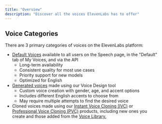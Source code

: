 ```yaml
---
title: "Overview"
description: "Discover all the voices ElevenLabs has to offer"
---
```


## Voice Categories

There are 3 primary categories of voices on the ElevenLabs platform:
- <a href="/docs/documentation/voices/default-voices">Default Voices</a> available to all users on the Speech page, in the "Default" tab of My Voices, and via the API
    - Long-term availability
    - Consistent quality for most use cases
    - Priority support for new models 
    - Optimized for English
- <a href="/docs/documentation/voices/voice-lab/voice-design">Generated voices</a> made using our Voice Design tool
    - Custom voice creation with gender, age, and accent options
    - Includes different English accents to choose from
    - May require multiple attempts to find the desired voice
- Cloned voices made using our <a href="/docs/documentation/voices/voice-lab/instant-voice-cloning">Instant Voice Cloning (IVC)</a> or <a href="/docs/documentation/voices/voice-lab/professional-voice-cloning">Professional Voice Cloning (PVC)</a> products,
including new ones you create and those added from the <a href="/docs/documentation/voices/voice-library/overview">Voice Library.</a>

